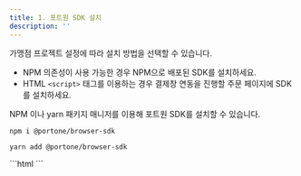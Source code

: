 ```yaml
---
title: 1. 포트원 SDK 설치
description: ''
---
```




가맹점 프로젝트 설정에 따라 설치 방법을 선택할 수 있습니다.

* NPM 의존성이 사용 가능한 경우 NPM으로 배포된 SDK를 설치하세요.
* HTML `<script>` 태그를 이용하는 경우 결제창 연동을 진행할 주문 페이지에 SDK를 설치하세요.

<Tabs>
<Tab title="NPM 패키지로 추가">
NPM 이나 yarn 패키지 매니저를 이용해 포트원 SDK를 설치할 수 있습니다.

```shell
npm i @portone/browser-sdk
```

```shell
yarn add @portone/browser-sdk
```

</Tab>

<Tab title="<script> 태그로 추가">
```html
<script src="https://cdn.portone.io/v2/browser-sdk.js"></script>
```

</Tab>
</Tabs>
